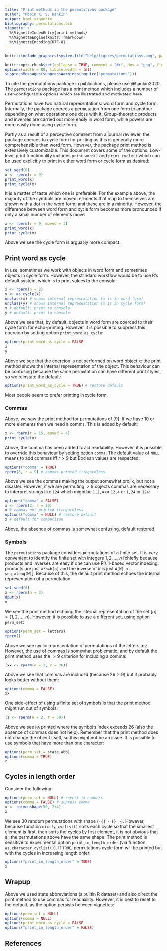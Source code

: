 ```yaml
---
title: "Print methods in the permutations package"
author: "Robin K. S. Hankin"
output: html_vignette
bibliography: permutations.bib
vignette: >
  %\VignetteIndexEntry{print methods}
  %\VignetteEngine{knitr::rmarkdown}
  %\VignetteEncoding{UTF-8}
---
```


```r
knitr::include_graphics(system.file("help/figures/permutations.png", package = "permutations"))
```


```r
knitr::opts_chunk$set(collapse = TRUE, comment = "#>", dev = "png", fig.width = 7, fig.height = 3.5, message = FALSE, warning = FALSE)
options(width = 80, tibble.width = Inf)
suppressMessages(suppressWarnings(require("permutations")))
```

To cite the permutations package in publications, please use
@hankin2020.  The `permutations` package has a print method which
includes a number of user-configurable options which are illustrated
and motivated here.

Permutations have two natural representations: word form and cycle
form.  Internally, the package coerces a permutation from one form to
another depending on what operations one does with it.
Group-theoretic products and inverses are carried out more easily in
word form, while powers are more easily done using cycle form.

Partly as a result of a perceptive comment from a journal reviewer,
the package coerces to cycle form for printing as this is generally
more comprehensible than word form.  However, the package print method
is extensively customizable.  This document covers some of the
options.  Low-level print functionality includes `print_word()` and
`print_cycle()` which can be used explicitly to print in either word
form or cycle form as desired:

```r
set.seed(0)
x <- rperm(r = 9)
print_word(x)
print_cycle(x)
```

It is a matter of taste which one is preferable.  For the example
above, the majority of the symbols are moved: elements that map to
themselves are shown with a dot in the word form, and these are in a
minority.  However, the difference between word form and cycle form
becomes more pronounced if only a small number of elements move:

```r
x <- rperm(r = 9, moved = 3)
print_word(x)
print_cycle(x)
```

Above we see the cycle form is arguably more compact.

## Print word as cycle

In use, sometimes we work with objects in word form and sometimes
objects in cycle form.  However, the standard workflow would be to use
R's default system, which is to print values to the console:

```r
x <- rperm(n = 2)
y <- as.cycle(x)
unclass(x) # shows internal representation (x is in word form)
unclass(y) # shows internal representation (x is in cycle form)
x # default: print to console
y # default: print to console
```

Above we see that, by default, objects in word form are coerced to
their cycle form for echo-printing.  However, it is possible to
suppress this coercion by setting option `print_word_as_cycle`:

```r
options(print_word_as_cycle = FALSE)
x
y
```

Above we see that the coercion is not performed on word object `x`:
the print method shows the internal representation of the object.
This behaviour can be confusing because the same permutation can have
different print styles, so we reinstate the default:

```r
options(print_word_as_cycle = TRUE) # restore default
```

Most people seem to prefer printing in cycle form.

###  Commas

Above, we saw the print method for permutations of $\left[9\right]$.
If we have 10 or more elements then we need a comma.  This is added by
default:

```r
x <- rperm(r = 15, moved = 4)
print_cycle(x)
```


Above, the comma has been added to aid readability.  However, it is
possible to override this behaviour by setting option `comma`.  The
default value of `NULL` means to add commas iff $r>9$ but Boolean
values are respected:

```r
options("comma" = TRUE)
rperm(3, r = 9) # commas printed irregardless
```

Above we see the commas making the output somewhat prolix, but not a
disaster.  However, if we are permuting $>9$ objects commas are
necessary to interpret strings like `124` which might be `1,2,4` or
`12,4` or `1,24` or `124`:

```r
options("comma" = FALSE)
x <- rperm(3, r = 20)
x # commas not printed irregardless
options("comma" = NULL) # restore default
x # default for comparison
```

Above, the absence of commas is somewhat confusing, default restored.


### Symbols

The `permutations` package considers permutations of a finite set.  It
is _very_ convenient to identify the finite set with integers
$1,2,\ldots,n$ [chiefly because products and inverses are easy if one
can use R's 1-based vector indexing: products are just `a*b=b[a]` and
the inverse of `W` is just `W[W] <- seq_along(W)`].  Because of this,
the default print method echoes the internal representation of a
permutation.

```r
set.seed(0)
x <- rperm(n = 3)
dput(x)
x
```

We see the print method echoing the internal representation of the set
$\left[n\right]=\left\lbrace 1,2,\ldots,n\right\rbrace$.  However, it
is possible to use a different set, using option `perm_set`:


```r
options(perm_set = letters)
rperm()
```

Above we see cyclic representation of permutations of the letters a-z.
However, the use of commas is somewhat problematic, and by default the
print method uses the $>9$ criterion for including a comma:

```r
(xx <- rperm(n = 2, r = 26))
```

Above we see that commas are included (because $26>9$) but it probably
looks better without them:


```r
options(comma = FALSE)
xx
```

One side-effect of using a finite set of symbols is that the print
method might run out of symbols:

```r
(z <- rperm(n = 2, r = 50))
```

Above we see `NA` printed where the symbol's index exceeds 26 (also
the absence of commas does not help).  Remember that the print method
does not change the object itself, so this might not be an issue.  It
is possible to use symbols that have more than one character:

```r
options(perm_set = state.abb)
options(comma = TRUE)
z
```

## Cycles in length order 


Consider the following:

```r
options(perm_set = NULL) # revert to numbers
options(comma = FALSE) # supress comma
x <- rgivenshape(30, 2:4)
x
```

We see 30 random permutations with shape
$\left(\cdot\,\cdot\right)\left(\cdot\cdot\cdot\right)\left(\cdot\cdot\cdot\right)$.
However, because function `nicify_cyclist()` sorts each cycle so that
the smallest element is first, then sorts the cycles by first element,
it is not obvious that all the permutations above have the same shape.
The print method is sensitive to experimental option
`print_in_length_order` (via function `as.character_cyclist()`).  If
`TRUE`, permutations cycle form will be printed but with the cycles in
increasing length order:

  
```r
options("print_in_length_order" = TRUE)
x
```


## Wrapup

Above we used state abbreviations (a builtin R dataset) and also direct
the print method to use commas for readability.  However, it is best
to reset to the default, as the option persists between vignettes:

```r
options(perm_set = NULL)
options(comma = NULL)
options(print_word_as_cycle = FALSE)
options("print_in_length_order" = FALSE)
```

## References {-}
